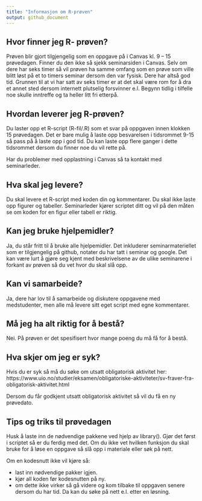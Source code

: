 ```yaml
---
title: "Informasjon om R-prøven"
output: github_document
---
```


## Hvor finner jeg R- prøven?

Prøven blir gjort tilgjengelig som en oppgave på i Canvas kl. 9 – 15 prøvedagen. 
Finner du den ikke så sjekk seminarsiden i Canvas. Selv om dere har seks timer 
så vil prøven ha samme omfang som en prøve som ville blitt løst på et to timers 
seminar dersom den var fysisk. Dere har altså god tid. Grunnen til at vi har satt 
av seks timer er at det skal være rom for å dra et annet sted dersom internett 
plutselig forsvinner e.l. Begynn tidlig i tilfelle noe skulle inntreffe og ta 
heller litt fri etterpå.

## Hvordan leverer jeg R-prøven?

Du laster opp et R-script (R-fil/.R) som et svar på oppgaven innen klokken 15 
prøvedagen. Det er bare mulig å laste opp besvarelsen i tidsrommet 9-15 så pass 
på å laste opp i god tid. Du kan laste opp flere ganger i dette tidsrommet dersom 
du finner noe du vil rette på.

Har du problemer med opplastning i Canvas så ta kontakt med seminarleder.

## Hva skal jeg levere?

Du skal levere et R-script med koden din og kommentarer. Du skal ikke laste opp 
figurer og tabeller. Seminarleder kjører scriptet ditt og vil på den måten se om 
koden for en figur eller tabell er riktig. 

## Kan jeg bruke hjelpemidler?

Ja, du står fritt til å bruke alle hjelpemidler. Det inkluderer seminarmateriellet 
som er tilgjengelig på github, notater du har tatt i seminar og google. Det kan 
være lurt å gjøre seg kjent med beskrivelsene av de ulike seminarene i forkant 
av prøven så du vet hvor du skal slå opp.

## Kan vi samarbeide?

Ja, dere har lov til å samarbeide og diskutere oppgavene med medstudenter, men 
alle må levere sitt eget script med egne kommentarer. 

## Må jeg ha alt riktig for å bestå?

Nei. På prøven er det spesifisert hvor mange poeng du må få for å bestå. 

## Hva skjer om jeg er syk?

Hvis du er syk så må du søke om utsatt obligatorisk aktivitet her: 
https://www.uio.no/studier/eksamen/obligatoriske-aktiviteter/sv-fraver-fra-obligatorisk-aktivitet.html 

Dersom du får godkjent utsatt obligatorisk aktivitet så vil du få en ny prøvedato. 

## Tips og triks til prøvedagen

Husk å laste inn de nødvendige pakkene ved hjelp av library(). Gjør det først 
i scriptet så er du ferdig med det. Om du ikke vet hvilken funksjon du skal 
bruke for å løse en oppgave så slå opp  i materiale eller søk på nett.

Om en kodesnutt ikke vil kjøre så:

* last inn nødvendige pakker igjen.
* kjør all koden før kodesnutten på ny.
* om dette ikke virker så gå videre og kom tilbake til oppgaven senere dersom du 
har  tid. Da kan du søke på nett e.l. etter en løsning.
 

